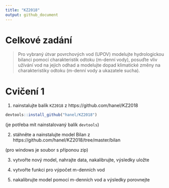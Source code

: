 ```yaml
---
title: "KZ2018"
output: github_document
---
```


# Celkové zadání

> Pro vybraný útvar povrchových vod (UPOV) modelujte hydrologickou bilanci pomocí charakteristik odtoku (m-denní vody), posuďte vliv užívání vod na jejich odhad a modelujte dopad klimatické změny na charakteristiky odtoku (m-denní vody a ukazatele sucha).


# Cvičení 1

1. nainstalujte balík `KZ2018` z https://github.com/hanel/KZ2018

```r
devtools::install_github("hanel/KZ2018")
```

(je potřeba mít nainstalovaný balík `devtools`)

2. stáhněte a nainstalujte model Bilan z https://github.com/hanel/KZ2018/tree/master/bilan

(pro windows je soubor s příponou zip)

3. vytvořte nový model, nahrajte data, nakalibrujte, výsledky uložte 

4. vytvořte funkci pro výpočet m-denních vod

5. nakalibrujte model pomocí m-denních vod a výsledky porovnejte
